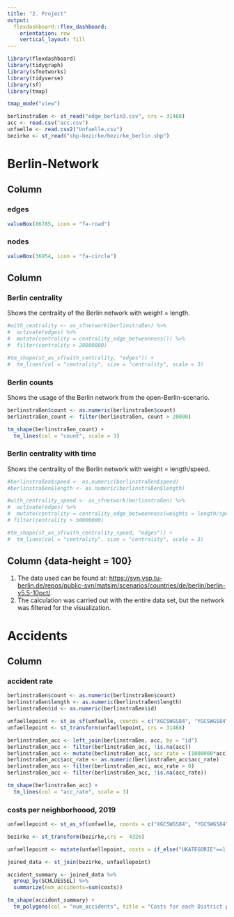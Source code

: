 ```yaml
---
title: "2. Project"
output: 
  flexdashboard::flex_dashboard:
    orientation: row
    vertical_layout: fill
---
```


```r
library(flexdashboard)
library(tidygraph)
library(sfnetworks)
library(tidyverse)
library(sf)
library(tmap)

tmap_mode("view")

berlinstraßen <- st_read("edge_berlin3.csv", crs = 31468)
acc <- read.csv("acc.csv")
unfaelle <- read.csv2("Unfaelle.csv")
bezirke <- st_read("shp-bezirke/bezirke_berlin.shp")

```

Berlin-Network
======

Column {data-width=5}
-----------------------------------------------------------------------

### edges
```r
valueBox(86785, icon = "fa-road")
```

### nodes
```r
valueBox(36954, icon = "fa-circle")
```

Column {data-width=500}
-----------------------------------------------------------------------

### Berlin centrality

Shows the centrality of the Berlin network with weight = length.

```r

#with_centrality <- as_sfnetwork(berlinstraßen) %>%
#  activate(edges) %>%
#  mutate(centrality = centrality_edge_betweenness()) %>%
#  filter(centrality > 20000000)

#tm_shape(st_as_sf(with_centrality, "edges")) + 
#  tm_lines(col = "centrality", size = "centrality", scale = 3)

```

### Berlin counts

Shows the usage of the Berlin network from the open-Berlin-scenario.

```r

berlinstraßen$count <- as.numeric(berlinstraßen$count)
berlinstraßen_count <- filter(berlinstraßen, count > 20000)

tm_shape(berlinstraßen_count) +
  tm_lines(col = "count", scale = 3)

```

### Berlin centrality with time

Shows the centrality of the Berlin network with weight = length/speed.

```r

#berlinstraßen$speed <- as.numeric(berlinstraßen$speed)
#berlinstraßen$length <- as.numeric(berlinstraßen$length)

#with_centrality_speed <- as_sfnetwork(berlinstraßen) %>%
#  activate(edges) %>%
#  mutate(centrality = centrality_edge_betweenness(weights = length/speed)) %>%
# filter(centrality > 50000000)

#tm_shape(st_as_sf(with_centrality_speed, "edges")) + 
#  tm_lines(col = "centrality", size = "centrality", scale = 3)
```


Column {data-height = 100}
-----------------------------------------------------------------------

1. The data used can be found at: <https://svn.vsp.tu-berlin.de/repos/public-svn/matsim/scenarios/countries/de/berlin/berlin-v5.5-10pct/>.
2. The calculation was carried out with the entire data set, but the network was filtered for the visualization.

Accidents 
==========

Column {data-width=800}
-----------------------------------------------------------------------

### accident rate

```r

berlinstraßen$count <- as.numeric(berlinstraßen$count)
berlinstraßen$length <- as.numeric(berlinstraßen$length)
berlinstraßen$id <- as.numeric(berlinstraßen$id)

unfaellepoint <- st_as_sf(unfaelle, coords = c("XGCSWGS84", "YGCSWGS84"), crs = 4326)
unfaellepoint <- st_transform(unfaellepoint, crs = 31468)

berlinstraßen_acc <- left_join(berlinstraßen, acc, by = "id")
berlinstraßen_acc <- filter(berlinstraßen_acc, !is.na(acc))
berlinstraßen_acc <- mutate(berlinstraßen_acc, acc_rate = (1000000*acc)/(365*count*length))
berlinstraßen_acc$acc_rate <- as.numeric(berlinstraßen_acc$acc_rate)
berlinstraßen_acc <- filter(berlinstraßen_acc, acc_rate > 0)
berlinstraßen_acc <- filter(berlinstraßen_acc, !is.na(acc_rate))

tm_shape(berlinstraßen_acc) +
  tm_lines(col = "acc_rate", scale = 3)

```

### costs per neighborhoood, 2019

```r

unfaellepoint <- st_as_sf(unfaelle, coords = c("XGCSWGS84", "YGCSWGS84"), crs = 4326)

bezirke <- st_transform(bezirke,crs =  4326)

unfaellepoint <- mutate(unfaellepoint, costs = if_else("UKATEGORIE"==1,1035165,if_else("UKATEGORIE"==2,110506,4403)) )

joined_data <- st_join(bezirke, unfaellepoint)

accident_summary <- joined_data %>%
  group_by(SCHLUESSEL) %>%
  summarize(num_accidents=sum(costs))

tm_shape(accident_summary) +
  tm_polygons(col = "num_accidents", title = "Costs for each District per year in million Euro")

```
